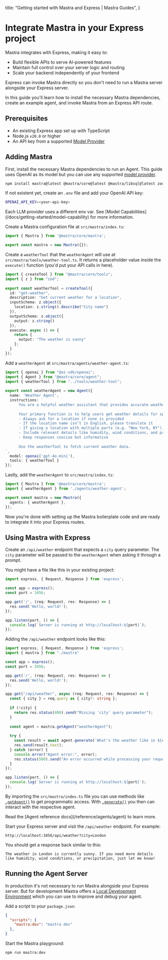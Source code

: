   title: "Getting started with Mastra and Express | Mastra Guides",
}


# Integrate Mastra in your Express project

Mastra integrates with Express, making it easy to:

- Build flexible APIs to serve AI-powered features
- Maintain full control over your server logic and routing
- Scale your backend independently of your frontend

Express can invoke Mastra directly so you don't need to run a Mastra server alongside your Express server.

In this guide you'll learn how to install the necessary Mastra dependencies, create an example agent, and invoke Mastra from an Express API route.

## Prerequisites

- An existing Express app set up with TypeScript
- Node.js `v20.0` or higher
- An API key from a supported [Model Provider](/docs/getting-started/model-providers)

## Adding Mastra

First, install the necessary Mastra dependencies to run an Agent. This guide uses OpenAI as its model but you can use any supported [model provider](/docs/getting-started/model-providers).

```bash copy
npm install mastra@latest @mastra/core@latest @mastra/libsql@latest zod@^3.0.0 @ai-sdk/openai@^1.0.0
```

If not existent yet, create an `.env` file and add your OpenAI API key:

```bash filename=".env" copy
OPENAI_API_KEY=<your-api-key>
```

<Callout>
Each LLM provider uses a different env var. See [Model Capabilities](/docs/getting-started/model-capability) for more information.
</Callout>

Create a Mastra configuration file at `src/mastra/index.ts`:

```ts filename="src/mastra/index.ts" copy
import { Mastra } from '@mastra/core/mastra';

export const mastra = new Mastra({});
```

Create a `weatherTool` that the `weatherAgent` will use at `src/mastra/tools/weather-tool.ts`. It returns a placeholder value inside the `execute()` function (you'd put your API calls in here).

```ts filename="src/mastra/tools/weather-tool.ts" copy
import { createTool } from "@mastra/core/tools";
import { z } from "zod";
 
export const weatherTool = createTool({
  id: "get-weather",
  description: "Get current weather for a location",
  inputSchema: z.object({
    location: z.string().describe("City name")
  }),
  outputSchema: z.object({
    output: z.string()
  }),
  execute: async () => {
    return {
      output: "The weather is sunny"
    };
  }
});
```

Add a `weatherAgent` at `src/mastra/agents/weather-agent.ts`:

```ts filename="src/mastra/agents/weather-agent.ts" copy
import { openai } from "@ai-sdk/openai";
import { Agent } from "@mastra/core/agent";
import { weatherTool } from "../tools/weather-tool";
 
export const weatherAgent = new Agent({
  name: 'Weather Agent',
  instructions: `
      You are a helpful weather assistant that provides accurate weather information.
 
      Your primary function is to help users get weather details for specific locations. When responding:
      - Always ask for a location if none is provided
      - If the location name isn’t in English, please translate it
      - If giving a location with multiple parts (e.g. "New York, NY"), use the most relevant part (e.g. "New York")
      - Include relevant details like humidity, wind conditions, and precipitation
      - Keep responses concise but informative
 
      Use the weatherTool to fetch current weather data.
`,
  model: openai('gpt-4o-mini'),
  tools: { weatherTool }
});
```

Lastly, add the `weatherAgent` to `src/mastra/index.ts`:

```ts filename="src/mastra/index.ts" copy {2, 5}
import { Mastra } from '@mastra/core/mastra';
import { weatherAgent } from './agents/weather-agent';

export const mastra = new Mastra({
  agents: { weatherAgent },
});

```

Now you're done with setting up the Mastra boilerplate code and are ready to integrate it into your Express routes.

## Using Mastra with Express

Create an `/api/weather` endpoint that expects a `city` query parameter. The `city` parameter will be passed to the `weatherAgent` when asking it through a prompt.

You might have a file like this in your existing project:

```ts filename="src/server.ts" copy
import express, { Request, Response } from 'express';

const app = express();
const port = 3456;

app.get('/', (req: Request, res: Response) => {
  res.send('Hello, world!');
});

app.listen(port, () => {
  console.log(`Server is running at http://localhost:${port}`);
});
```

Adding the `/api/weather` endpoint looks like this:

```ts filename="src/server.ts" copy {2, 11-27}
import express, { Request, Response } from 'express';
import { mastra } from "./mastra"

const app = express();
const port = 3456;

app.get('/', (req: Request, res: Response) => {
  res.send('Hello, world!');
});

app.get("/api/weather", async (req: Request, res: Response) => {
  const { city } = req.query as { city?: string };
 
  if (!city) {
    return res.status(400).send("Missing 'city' query parameter");
  }
 
  const agent = mastra.getAgent("weatherAgent");
 
  try {
    const result = await agent.generate(`What's the weather like in ${city}?`);
    res.send(result.text);
  } catch (error) {
    console.error("Agent error:", error);
    res.status(500).send("An error occurred while processing your request");
  }
});

app.listen(port, () => {
  console.log(`Server is running at http://localhost:${port}`);
});
```

By importing the `src/mastra/index.ts` file you can use methods like [`.getAgent()`](/reference/agents/getAgent) to get programmatic access. With [`.generate()`](/reference/agents/generate) you then can interact with the respective agent.

<Callout>
Read the [Agent reference docs](/reference/agents/agent) to learn more.
</Callout>

Start your Express server and visit the `/api/weather` endpoint. For example:

```
http://localhost:3456/api/weather?city=London
```

You should get a response back similar to this:

```
The weather in London is currently sunny. If you need more details like humidity, wind conditions, or precipitation, just let me know!
```

## Running the Agent Server

In production it's not necessary to run Mastra alongside your Express server. But for development Mastra offers a [Local Development Environment](/docs/server-db/local-dev-playground) which you can use to improve and debug your agent.

Add a script to your `package.json`:

```json filename="package.json" copy
{
  "scripts": {
    "mastra:dev": "mastra dev"
  },
}
```

Start the Mastra playground:

```bash copy
npm run mastra:dev
```